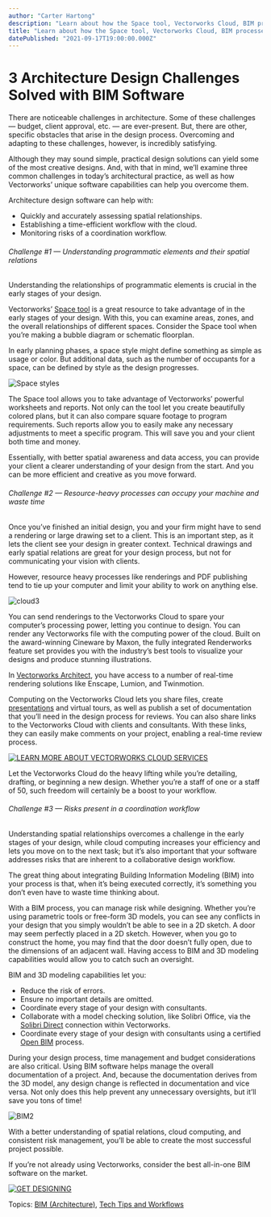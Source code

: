 ```yaml
---
author: "Carter Hartong"
description: "Learn about how the Space tool, Vectorworks Cloud, BIM processes, and 3D modeling can help you navigate common design challenges."
title: "Learn about how the Space tool, Vectorworks Cloud, BIM processes, and 3D modeling can help you navigate common design challenges." 
datePublished: "2021-09-17T19:00:00.000Z"
---
```

# 3 Architecture Design Challenges Solved with BIM Software

There are noticeable challenges in architecture. Some of these challenges — budget, client approval, etc. — are ever-present. But, there are other, specific obstacles that arise in the design process. Overcoming and adapting to these challenges, however, is incredibly satisfying. 

Although they may sound simple, practical design solutions can yield some of the most creative designs. And, with that in mind, we’ll examine three common challenges in today’s architectural practice, as well as how Vectorworks’ unique software capabilities can help you overcome them.   

Architecture design software can help with:

* Quickly and accurately assessing spatial relationships.
* Establishing a time-efficient workflow with the cloud.
* Monitoring risks of a coordination workflow.

###### Challenge #1 — Understanding programmatic elements and their spatial relations

Understanding the relationships of programmatic elements is crucial in the early stages of your design.

Vectorworks’ [Space tool](https://app-help.vectorworks.net/2022/eng/VW2022%5FGuide/Spaces/Planning%5Fbuildings.htm) is a great resource to take advantage of in the early stages of your design. With this, you can examine areas, zones, and the overall relationships of different spaces. Consider the Space tool when you’re making a bubble diagram or schematic floorplan. 

In early planning phases, a space style might define something as simple as usage or color. But additional data, such as the number of occupants for a space, can be defined by style as the design progresses.
  
  
![Space styles](https://blog.vectorworks.net/hs-fs/hubfs/Blog%20Images/210917_ARCH%20Challenges/Space%20styles.jpg?width=2376&name=Space%20styles.jpg)

The Space tool allows you to take advantage of Vectorworks’ powerful worksheets and reports. Not only can the tool let you create beautifully colored plans, but it can also compare square footage to program requirements. Such reports allow you to easily make any necessary adjustments to meet a specific program. This will save you and your client both time and money. 

Essentially, with better spatial awareness and data access, you can provide your client a clearer understanding of your design from the start. And you can be more efficient and creative as you move forward. 

###### Challenge #2 — Resource-heavy processes can occupy your machine and waste time

Once you’ve finished an initial design, you and your firm might have to send a rendering or large drawing set to a client. This is an important step, as it lets the client see your design in greater context. Technical drawings and early spatial relations are great for your design process, but not for communicating your vision with clients. 

However, resource heavy processes like renderings and PDF publishing tend to tie up your computer and limit your ability to work on anything else.

![cloud3](https://blog.vectorworks.net/hs-fs/hubfs/Blog%20Images/210917_ARCH%20Challenges/cloud3.png?width=500&name=cloud3.png)

You can send renderings to the Vectorworks Cloud to spare your computer’s processing power, letting you continue to design. You can render any Vectorworks file with the computing power of the cloud. Built on the award-winning Cineware by Maxon, the fully integrated Renderworks feature set provides you with the industry’s best tools to visualize your designs and produce stunning illustrations. 

In [Vectorworks Architect](https://www.vectorworks.net/en-US/architect), you have access to a number of real-time rendering solutions like Enscape, Lumion, and Twinmotion. 

Computing on the Vectorworks Cloud lets you share files, create [presentations](https://university.vectorworks.net/mod/page/view.php?id=396) and virtual tours, as well as publish a set of documentation that you’ll need in the design process for reviews. You can also share links to the Vectorworks Cloud with clients and consultants. With these links, they can easily make comments on your project, enabling a real-time review process.

[![LEARN MORE ABOUT VECTORWORKS CLOUD SERVICES](https://no-cache.hubspot.com/cta/default/3018241/2d88f3b6-a4e5-4412-9bae-534053a83a62.png)](https://cta-redirect.hubspot.com/cta/redirect/3018241/2d88f3b6-a4e5-4412-9bae-534053a83a62) 

Let the Vectorworks Cloud do the heavy lifting while you’re detailing, drafting, or beginning a new design. Whether you’re a staff of one or a staff of 50, such freedom will certainly be a boost to your workflow.

###### Challenge #3 — Risks present in a coordination workflow 

Understanding spatial relationships overcomes a challenge in the early stages of your design, while cloud computing increases your efficiency and lets you move on to the next task; but it’s also important that your software addresses risks that are inherent to a collaborative design workflow.

The great thing about integrating Building Information Modeling (BIM) into your process is that, when it’s being executed correctly, it’s something you don’t even have to waste time thinking about.

With a BIM process, you can manage risk while designing. Whether you’re using parametric tools or free-form 3D models, you can see any conflicts in your design that you simply wouldn’t be able to see in a 2D sketch. A door may seem perfectly placed in a 2D sketch. However, when you go to construct the home, you may find that the door doesn’t fully open, due to the dimensions of an adjacent wall. Having access to BIM and 3D modeling capabilities would allow you to catch such an oversight. 

BIM and 3D modeling capabilities let you:

* Reduce the risk of errors.
* Ensure no important details are omitted.
* Coordinate every stage of your design with consultants.
* Collaborate with a model checking solution, like Solibri Office, via the [Solibri Direct](https://www.youtube.com/watch?v=CA3ogyBhJSY) connection within Vectorworks.
* Coordinate every stage of your design with consultants using a certified [Open BIM](https://www.vectorworks.net/architect/open-bim) process.

During your design process, time management and budget considerations are also critical. Using BIM software helps manage the overall documentation of a project. And, because the documentation derives from the 3D model, any design change is reflected in documentation and vice versa. Not only does this help prevent any unnecessary oversights, but it’ll save you tons of time!

![BIM2](https://blog.vectorworks.net/hs-fs/hubfs/Blog%20Images/210917_ARCH%20Challenges/BIM2.png?width=2376&name=BIM2.png)

With a better understanding of spatial relations, cloud computing, and consistent risk management, you’ll be able to create the most successful project possible. 

If you’re not already using Vectorworks, consider the best all-in-one BIM software on the market.

[![GET DESIGNING](https://no-cache.hubspot.com/cta/default/3018241/cd1052a4-d78f-453c-be6d-04ef5adcc964.png)](https://cta-redirect.hubspot.com/cta/redirect/3018241/cd1052a4-d78f-453c-be6d-04ef5adcc964) 

 Topics: [BIM (Architecture)](https://blog.vectorworks.net/topic/bim-architecture), [Tech Tips and Workflows](https://blog.vectorworks.net/topic/tech-tips-and-workflows) 

 